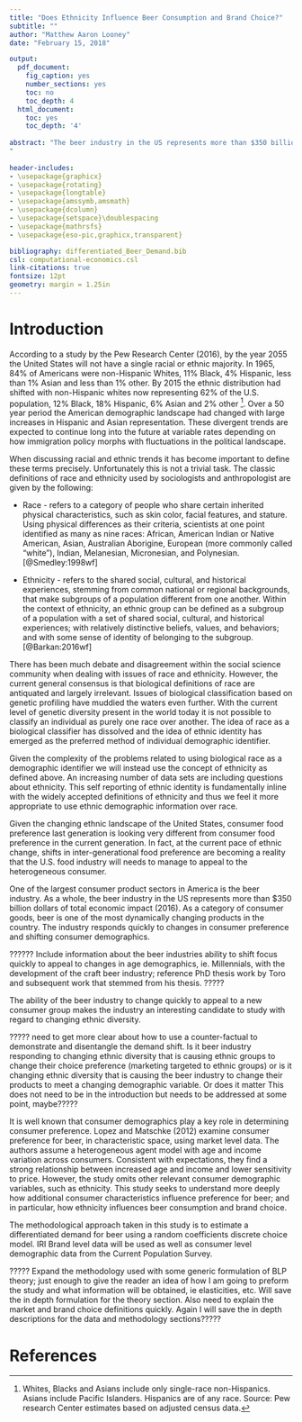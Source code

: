 ```yaml
---
title: "Does Ethnicity Influence Beer Consumption and Brand Choice?"
subtitle: ""
author: "Matthew Aaron Looney"
date: "February 15, 2018"

output:
  pdf_document:
    fig_caption: yes
    number_sections: yes
    toc: no
    toc_depth: 4
  html_document:
    toc: yes
    toc_depth: '4'
    
abstract: "The beer industry in the US represents more than $350 billion dollars of total economic impact (2016). This makes the industry one of the largest consumer product sectors in America. As a category of consumer goods, beer is one of the most dynamically changing products in the country. The industry responds quickly to changes in consumer preference and shifting consumer demographics. The continued ability to understand and predict shifting consumer demand is paramount to the industries' ability to continue to innovate and selectively appeal to the heterogeneous consumer. It is well known that consumer demographics play a key role in determining consumer preference. Lopez and Matschke (2012) examine consumer preference for beer, in characteristic space, using market level data. The authors assume a heterogeneous agent model with age and income variation across consumers. Consistent with expectations, they find a strong relationship between increased age and income and lower sensitivity to price. However, the study omits other relevant consumer demographic variables, such as ethnicity. This study seeks to understand more deeply how additional consumer characteristics influence preference for beer; and in particular, how ethnicity influences beer consumption and brand choice. The methodological approach taken in this study is to estimate a differentiated demand for beer using a random coefficients discrete choice model. IRI Brand level data will be used as well as consumer level demographic data from the Current Population Survey.
"
    
header-includes:
- \usepackage{graphicx}
- \usepackage{rotating}
- \usepackage{longtable}
- \usepackage{amssymb,amsmath}
- \usepackage{dcolumn}
- \usepackage{setspace}\doublespacing
- \usepackage{mathrsfs}
- \usepackage{eso-pic,graphicx,transparent}

bibliography: differentiated_Beer_Demand.bib
csl: computational-economics.csl
link-citations: true
fontsize: 12pt
geometry: margin = 1.25in
---
```


\AddToShipoutPictureFG{
  \AtPageCenter{% or \AtTextCenter
    \makebox[0pt]{\rotatebox[origin=c]{45}{%
      \scalebox{5}{\texttransparent{0.05}{DRAFT}}%
    }}
  }
}

# Introduction

According to a study by the Pew Research Center (2016), by the year 2055 the United States will not have a single racial or ethnic majority. In 1965, 84% of Americans were non-Hispanic Whites, 11% Black, 4% Hispanic, less than 1% Asian and less than 1% other. By 2015 the ethnic distribution had shifted with non-Hispanic whites now representing 62% of the U.S. population, 12% Black, 18% Hispanic, 6% Asian and 2% other [^1]. Over a 50 year period the American demographic landscape had changed with large increases in Hispanic and Asian representation. These divergent trends are expected to continue long into the future at variable rates depending on how immigration policy morphs with fluctuations in the political landscape. 

When discussing racial and ethnic trends it has become important to define these terms precisely. Unfortunately this is not a trivial task. The classic definitions of race and ethnicity used by sociologists and anthropologist are given by the following:

  * Race - refers to a category of people who share certain inherited physical characteristics, such as skin color, facial features, and stature. Using physical differences as their criteria, scientists at one point identified as many as nine races: African, American Indian or Native American, Asian, Australian Aborigine, European (more commonly called “white”), Indian, Melanesian, Micronesian, and Polynesian. [@Smedley:1998wf]
  
  * Ethnicity - refers to the shared social, cultural, and historical experiences, stemming from common national or regional backgrounds, that make subgroups of a population different from one another. Within the context of ethnicity, an ethnic group can be defined as a subgroup of a population with a set of shared social, cultural, and historical experiences; with relatively distinctive beliefs, values, and behaviors; and with some sense of identity of belonging to the subgroup. [@Barkan:2016wf]  
  
There has been much debate and disagreement within the social science community when dealing with issues of race and ethnicity. However, the current general consensus is that biological definitions of race are antiquated and largely irrelevant. Issues of biological classification based on genetic profiling have muddied the waters even further. With the current level of genetic diversity present in the world today it is not possible to classify an individual as purely one race over another. The idea of race as a biological classifier has dissolved and the idea of ethnic identity has emerged as the preferred method of individual demographic identifier.  
  
Given the complexity of the problems related to using biological race as a demographic identifier we will instead use the concept of ethnicity as defined above. An increasing number of data sets are including questions about ethnicity. This self reporting of ethnic identity is fundamentally inline with the widely accepted definitions of ethnicity and thus we feel it more appropriate to use ethnic demographic information over race.

Given the changing ethnic landscape of the United States, consumer food preference last generation is looking very different from consumer food preference in the current generation. In fact, at the current pace of ethnic change, shifts in inter-generational food preference are becoming a reality that the U.S. food industry will needs to manage to appeal to the heterogeneous consumer.

One of the largest consumer product sectors in America is the beer industry. As a whole, the beer industry in the US represents more than $350 billion dollars of total economic impact (2016). As a category of consumer goods, beer is one of the most dynamically changing products in the country. The industry responds quickly to changes in consumer preference and shifting consumer demographics.  
  
?????? Include information about the beer industries ability to shift focus quickly to appeal to changes in age demographics, ie. Millennials, with the development of the craft beer industry; reference PhD thesis work by Toro and subsequent work that stemmed from his thesis. ????? 
  
The ability of the beer industry to change quickly to appeal to a new consumer group makes the industry an interesting candidate to study with regard to changing ethnic diversity.  
  
????? need to get more clear about how to use a counter-factual to demonstrate and disentangle the demand shift. Is it beer industry responding to changing ethnic diversity that is causing ethnic groups to change their choice preference (marketing targeted to ethnic groups) or is it changing ethnic diversity that is causing the beer industry to change their products to meet a changing demographic variable. Or does it matter This does not need to be in the introduction but needs to be addressed at some point, maybe?????  
  
It is well known that consumer demographics play a key role in determining consumer preference. Lopez and Matschke (2012) examine consumer preference for beer, in characteristic space, using market level data. The authors assume a heterogeneous agent model with age and income variation across consumers. Consistent with expectations, they find a strong relationship between increased age and income and lower sensitivity to price. However, the study omits other relevant consumer demographic variables, such as ethnicity. This study seeks to understand more deeply how additional consumer characteristics influence preference for beer; and in particular, how ethnicity influences beer consumption and brand choice. 
  
The methodological approach taken in this study is to estimate a differentiated demand for beer using a random coefficients discrete choice model. IRI Brand level data will be used as well as consumer level demographic data from the Current Population Survey.  
  
????? Expand the methodology used with some generic formulation of BLP theory; just enough to give the reader an idea of how I am going to preform the study and what information will be obtained, ie elasticities, etc. Will save the in depth formulation for the theory section. Also need to explain the market and brand choice definitions quickly. Again I will save the in depth descriptions for the data and methodology sections?????






















[^1]: Whites, Blacks and Asians include only single-race non-Hispanics. Asians include Pacific Islanders. Hispanics are of any race. Source: Pew research Center estimates based on adjusted census data.

\newpage

# References

